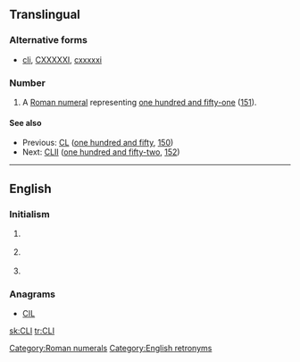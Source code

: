 {{also|cli}}
==Translingual==

===Alternative forms===
* {{sense|roman numeral}} [[cli]], [[CXXXXXI]], [[cxxxxxi]]

===Number===
{{mul-number}}

# A [[Roman numeral]] representing [[one hundred and fifty-one]] ([[151]]).

====See also====
* Previous: [[CL]] ([[one hundred and fifty]], [[150]])
* Next: [[CLII]] ([[one hundred and fifty-two]], [[152]])

[[Category:Roman numerals]]

----

==English==

===Initialism===
{{rfc-header|Initialism}}
{{en-initialism}}

# {{context|computing|lang=en}} {{initialism of|Common Language Infrastructure|nodot=1|lang=en}} {{gloss|for [[.NET]].}}
# {{context|computing|lang=en}} {{initialism of|command line interface|Command Line Interface|nodot=1|lang=en}} {{gloss| – a way to communicate with a computer in the absence of a [[GUI]].}}
# {{context|computing|lang=en}} {{initialism of|command-line interpreter|lang=en}}

===Anagrams===
* [[CIL]]

[[Category:English retronyms]]

[[sk:CLI]]
[[tr:CLI]]
